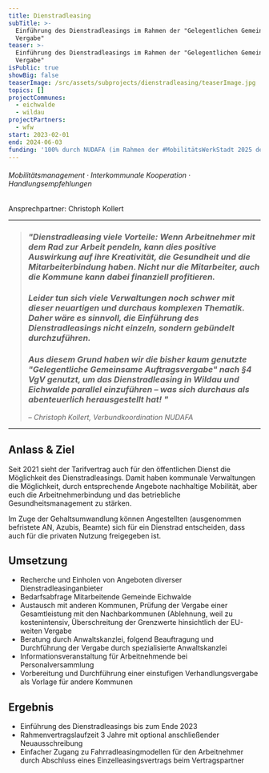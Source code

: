 ```yaml
---
title: Dienstradleasing
subTitle: >-
  Einführung des Dienstradleasings im Rahmen der "Gelegentlichen Gemeinsamen
  Vergabe"
teaser: >-
  Einführung des Dienstradleasings im Rahmen der "Gelegentlichen Gemeinsamen
  Vergabe"
isPublic: true
showBig: false
teaserImage: /src/assets/subprojects/dienstradleasing/teaserImage.jpg
topics: []
projectCommunes:
  - eichwalde
  - wildau
projectPartners:
  - wfw
start: 2023-02-01
end: 2024-06-03
funding: '100% durch NUDAFA (im Rahmen der #MobilitätsWerkStadt 2025 des BMBF)'
---
```

###### Mobilitätsmanagement · Interkommunale Kooperation · Handlungsempfehlungen

Ansprechpartner: Christoph Kollert

---

> ### *"Dienstradleasing viele Vorteile: Wenn Arbeitnehmer mit dem Rad zur Arbeit pendeln, kann dies positive Auswirkung auf ihre Kreativität, die Gesundheit und die Mitarbeiterbindung haben. Nicht nur die Mitarbeiter, auch die Kommune kann dabei finanziell profitieren.*&#x20;
>
> ### *Leider tun sich viele Verwaltungen noch schwer mit dieser neuartigen und durchaus komplexen Thematik. Daher wäre es sinnvoll, die Einführung des Dienstradleasings nicht einzeln, sondern gebündelt durchzuführen.*&#x20;
>
> ### *Aus diesem Grund haben wir die bisher kaum genutzte "Gelegentliche Gemeinsame Auftragsvergabe" nach §4 VgV genutzt, um das Dienstradleasing in Wildau und Eichwalde parallel einzuführen – was sich durchaus als abenteuerlich herausgestellt hat! "*
>
> *– Christoph Kollert, Verbundkoordination NUDAFA*

---

## Anlass & Ziel

Seit 2021 sieht der Tarifvertrag auch für den öffentlichen Dienst die Möglichkeit des Dienstradleasings. Damit haben kommunale Verwaltungen die Möglichkeit, durch entsprechende Angebote nachhaltige Mobilität, aber euch die Arbeitnehmerbindung und das betriebliche Gesundheitsmanagement zu stärken.&#x20;

Im Zuge der Gehaltsumwandlung können Angestellten (ausgenommen befristete AN, Azubis, Beamte) sich für ein Dienstrad entscheiden, dass auch für die privaten Nutzung freigegeben ist.&#x20;

## Umsetzung

* Recherche und Einholen von Angeboten diverser Dienstradleasinganbieter
* Bedarfsabfrage Mitarbeitende Gemeinde Eichwalde
* Austausch mit anderen Kommunen, Prüfung der Vergabe einer Gesamtleistung mit den Nachbarkommunen (Ablehnung, weil zu kostenintensiv, Überschreitung der Grenzwerte hinsichtlich der EU-weiten Vergabe
* Beratung durch Anwaltskanzlei, folgend Beauftragung und Durchführung der Vergabe durch spezialisierte Anwaltskanzlei
* Informationsveranstaltung für Arbeitnehmende bei Personalversammlung
* Vorbereitung und Durchführung einer einstufigen Verhandlungsvergabe als Vorlage für andere Kommunen

## Ergebnis

* Einführung des Dienstradleasings bis zum Ende 2023
* Rahmenvertragslaufzeit 3 Jahre mit optional anschließender Neuausschreibung
* Einfacher Zugang zu Fahrradleasingmodellen für den Arbeitnehmer durch Abschluss eines Einzelleasingsvertrags beim Vertragspartner
